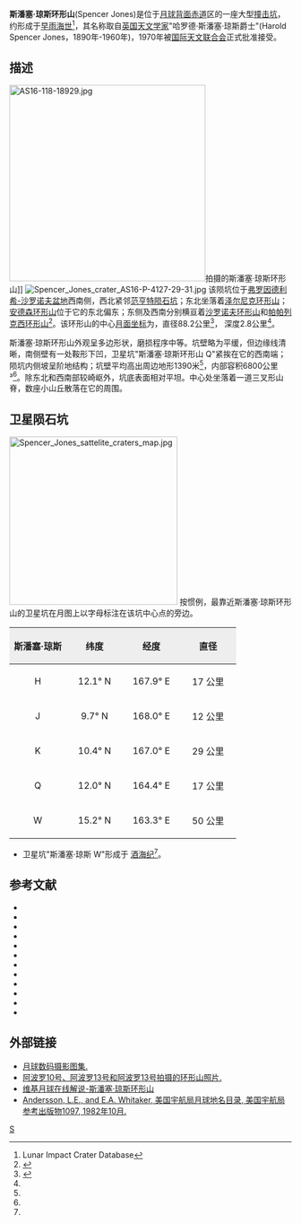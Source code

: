 {{lunar crater data|
 image=Spencer Jones LROC.jpg|240px|
 caption=[[月球勘测轨道飞行器|月球勘测轨道飞行器]] 拍摄，斯潘塞·琼斯环形山位于中间，左下部是帕帕列克西环形山。|
 latitude=13.06|
 N_or_S=N|
 longitude=165.84|
 E_or_W=E|
 diameter=88.2公里|
 depth=2.8公里|
 colong=195|
 eponym=哈罗德·斯潘塞·琼斯}}
'''斯潘塞·琼斯环形山'''(Spencer Jones)是位于[[月球背面|月球背面]][[赤道|赤道]]区的一座大型[[撞击坑|撞击坑]]，约形成于[[早雨海世|早雨海世]]<ref name=LICD>Lunar Impact Crater Database</ref>，其名称取自[[英国|英国]][[天文学家|天文学家]]"哈罗德·斯潘塞·琼斯爵士"(Harold Spencer Jones，1890年-1960年)，1970年被[[国际天文联合会|国际天文联合会]]正式批准接受。

==描述==
[[Image:AS16-118-18929.jpg|350px]]拍摄的斯潘塞·琼斯环形山]]
[[Image:Spencer_Jones_crater_AS16-P-4127-29-31.jpg|thumb]]
该陨坑位于[[弗罗因德利希-沙罗诺夫盆地|弗罗因德利希-沙罗诺夫盆地]]西南侧，西北紧邻[[范亨特陨石坑|范亨特陨石坑]]；东北坐落着[[泽尔尼克环形山|泽尔尼克环形山]]；[[安德森环形山|安德森环形山]]位于它的东北偏东；东侧及西南分别横亘着[[沙罗诺夫环形山|沙罗诺夫环形山]]和[[帕帕列克西环形山|帕帕列克西环形山]]<ref>{{Cite web |url=http://planetarynames.wr.usgs.gov/images/Lunar/lac_67_lo.pdf |title=Spencer Spencer Jones on LAC-67 mapSpencer Jones Crater on the LAC-67 map |access-date=2016-06-28 |archive-date=2013-02-20 |archive-url=https://web.archive.org/web/20130220171830/http://planetarynames.wr.usgs.gov/images/Lunar/lac_67_lo.pdf |dead-url=no }}</ref>。该环形山的中心[[月面坐标|月面坐标]]为{{Coord|13.06|N|165.84|E|globe:Moon|nogoogle=1|noosm=1}}，直径88.2公里<ref name="IAU">{{Cite web |url=http://planetarynames.wr.usgs.gov/Feature/5666 |title=Directory of the International Astronomical Union |access-date=2016-06-28 |archive-date=2018-07-07 |archive-url=https://web.archive.org/web/20180707005959/https://planetarynames.wr.usgs.gov/Feature/5666 |dead-url=no }}</ref>，
深度2.8公里<ref name="LICD"/>。

斯潘塞·琼斯环形山外观呈多边形状，磨损程序中等。坑壁略为平缓，但边缘线清晰，南侧壁有一处鞍形下凹，卫星坑"斯潘塞·琼斯环形山 Q"紧挨在它的西南端；陨坑内侧坡呈阶地结构；坑壁平均高出周边地形1390米<ref name="LICD"/>，内部容积6800公里³<ref name="LICD"/>。除东北和西南部较崎岖外，坑底表面相对平坦。中心处坐落着一道三叉形山脊，数座小山丘散落在它的周围。

==卫星陨石坑==
[[Image:Spencer_Jones_sattelite_craters_map.jpg|300px]]
按惯例，最靠近斯潘塞·琼斯环形山的卫星坑在月图上以字母标注在该坑中心点的旁边。

{| class="wikitable"
!width="25%" style="background:#eeeeee;" |斯潘塞·琼斯
!width="25%" style="background:#eeeeee;" |纬度
!width="25%" style="background:#eeeeee;" |经度
!width="25%" style="background:#eeeeee;" |直径
|-
|align="center"|H
|align="center"|12.1° N
|align="center"|167.9° E
|align="center"|17 公里
|-
|align="center"|J
|align="center"|9.7° N
|align="center"|168.0° E
|align="center"|12 公里
|-
|align="center"|K
|align="center"|10.4° N
|align="center"|167.0° E
|align="center"|29 公里
|-
|align="center"|Q
|align="center"|12.0° N
|align="center"|164.4° E
|align="center"|17 公里
|-
|align="center"|W
|align="center"|15.2° N
|align="center"|163.3° E
|align="center"|50 公里
|}
* 卫星坑"斯潘塞·琼斯 W"形成于 [[酒海纪|酒海纪]]<ref name="LICD"/>。{{clear}}

==参考文献==
{{reflist}}
{{refbegin}}
* {{cite book
  | last1 = Andersson
  | first1 = L. E.
  | last2 = Whitaker
  | first2 = E. A.
  | authorlink2 = Ewen Whitaker
  | date = 1982
  | title = [[NASA|NASA]] Catalogue of Lunar Nomenclature
  | publisher = NASA RP-1097
  | ref = harv
  }}
* {{cite web
  | last = Blue
  | first = Jennifer
  | date = July 25, 2007
  | title = Gazetteer of Planetary Nomenclature
  | publisher = [[United_States_Geological_Survey|USGS]]
  | url = http://planetarynames.wr.usgs.gov/
  | accessdate = 2007-08-05
  | ref = harv
  | archive-date = 2012-04-08
  | archive-url = https://www.webcitation.org/66mXDr4G9?url=http://planetarynames.wr.usgs.gov/
  | dead-url = no
  }}
* {{cite book
  | last1 = Bussey
  | first1 = B.
  | authorlink1 = Ben Bussey
  | last2 = Spudis
  | first2 = P.
  | authorlink2 = Paul Spudis
  | date = 2004
  | title = The Clementine Atlas of the Moon
  | publisher = Cambridge University Press
  | location = New York
  | isbn = 978-0-521-81528-4
  | ref = harv
  }}
* {{cite book
  | last1 = Cocks
  | first1 = Elijah E.
  | last2 = Cocks
  | first2 = Josiah C.
  | date = 1995
  | title = Who's Who on the Moon: A Biographical Dictionary of Lunar Nomenclature
  | url = https://archive.org/details/isbn_9780936389271
  | publisher = Tudor Publishers
  | isbn = 978-0-936389-27-1
  | ref = harv
  }}
* {{cite web
  | last = McDowell
  | first = Jonathan
  | date = July 15, 2007
  | url = http://host.planet4589.org/astro/lunar/
  | title = Lunar Nomenclature
  | publisher = Jonathan's Space Report
  | accessdate = 2007-10-24
  | ref = harv
  | archive-date = 2012-05-26
  | archive-url = https://www.webcitation.org/67wcYNfK3?url=http://host.planet4589.org/astro/lunar/
  | dead-url = no
  }}
* {{cite journal| last1 = Menzel| first1 = D. H.| last2 = Minnaert| first2 = M.| last3 = Levin| first3 = B.| last4 = Dollfus| first4 = A.| last5 = Bell| first5 = B.| title = Report on Lunar Nomenclature by the Working Group of Commission 17 of the IAU| doi = 10.1007/BF00171763| journal = Space Science Reviews| volume = 12| issue = 2| pages = 136–186| date = 1971| bibcode = 1971SSRv...12..136M| ref = harv}}
* {{cite book
  | first = Patrick
  | last = Moore
  | authorlink = Patrick Moore
  | date = 2001
  | title = On the Moon
  | url = https://archive.org/details/patrickmooreonmo00patr
  | publisher = Sterling Publishing Co.
  | isbn = 978-0-304-35469-6
  | ref = harv
  }}
* {{cite book
  | first = Fred W.
  | last = Price
  | date = 1988
  | title = The Moon Observer's Handbook
  | publisher = Cambridge University Press
  | isbn = 978-0-521-33500-3
  | ref = harv
  }}
* {{cite book
  | last = Rükl
  | first = Antonín
  | authorlink = Antonín Rükl
  | date = 1990
  | title = Atlas of the Moon
  | publisher = Kalmbach Books
  | isbn = 978-0-913135-17-4
  | ref = harv
  }}
* {{cite book
  | last = Webb
  | first = Rev. T. W.
  | authorlink = Thomas William Webb
  | date = 1962
  | title = Celestial Objects for Common Telescopes
  | url = https://archive.org/details/celestialobjects00webb
  | edition = 6th revised
  | publisher = Dover
  | isbn = 978-0-486-20917-3
  | ref = harv
  }}
* {{cite book
  | first = Ewen A.
  | last = Whitaker
  | authorlink = Ewen Whitaker
  | date = 1999
  | title = Mapping and Naming the Moon
  | publisher = Cambridge University Press
  | isbn = 978-0-521-62248-6
  | ref = harv
  }}
* {{cite book
  | first = Peter T.
  | last = Wlasuk
  | date = 2000
  | title = Observing the Moon
  | publisher = Springer
  | isbn = 978-1-85233-193-1
  | ref = harv
 }}
{{refend}}

==外部链接==
*[http://www.lpi.usra.edu/resources/lunar_orbiter/bin/srch_nam.shtml?Spencer%20Jones%7C0 月球数码摄影图集.] {{Wayback|url=http://www.lpi.usra.edu/resources/lunar_orbiter/bin/srch_nam.shtml?Spencer%20Jones%7C0 |date=20201127014646 }}
*[http://www.lpi.usra.edu/resources/apollo/search/feature/?feature=Spencer%20Jones 阿波罗10号、阿波罗13号和阿波罗13号拍摄的环形山照片.] {{Wayback|url=http://www.lpi.usra.edu/resources/apollo/search/feature/?feature=Spencer%20Jones |date=20201127015025 }}
*[http://the-moon.wikispaces.com/Spencer+Jones 维基月球在线解说-斯潘塞·琼斯环形山] {{Wayback|url=http://the-moon.wikispaces.com/Spencer+Jones |date=20180531192414 }}
*[http://planet4589.org/astro/lunar/RP-1097.pdf Andersson, L.E., and E.A. Whitaker, 美国宇航局月球地名目录, 美国宇航局参考出版物1097, 1982年10月.] {{Wayback|url=http://planet4589.org/astro/lunar/RP-1097.pdf |date=20141006125838 }}

[[Category:月球环形山|S]]
{{月球環形山 (R-S)}}
